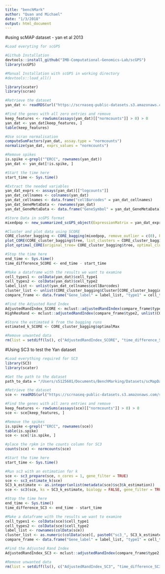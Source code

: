 ```yaml
---
title: "benchMark"
author: "Quan and Michael"
date: "1/3/2018"
output: html_document
---
```


#using scMAP dataset - yan et al 2013 
```r
#Load everyting for scGPS

#Github Installation
devtools::install_github("IMB-Computational-Genomics-Lab/scGPS")
library(scGPS)

#Manual Installation with scGPS in working directory
#devtools::load_all()

library(scater)
library(scran)

#Retrieve the dataset
yan_dat <- readRDS(url("https://scrnaseq-public-datasets.s3.amazonaws.com/scater-objects/yan.rds"))

#Find the genes with all zero entries and remove
keep_features <- rowSums(assays(yan_dat)[["normcounts"]] > 0) > 0
yan_dat <- yan_dat[keep_features, ]
table(keep_features)

#Use scran normalisation
computeSumFactors(yan_dat, assay.type = "normcounts")
normalize(yan_dat, exprs_values = "normcounts")

#Remove spikes
is.spike <-grepl("^ERCC", rownames(yan_dat))
yan_dat <- yan_dat[!is.spike, ]

#Start the time here
start_time <- Sys.time()

#Extract the needed variables
yan_dat_exprs <- assays(yan_dat)[["logcounts"]]
yan_dat_cellnames <- colnames(yan_dat)
yan_dat_cellnames <- data.frame("cellBarcodes" = yan_dat_cellnames)
yan_dat_GeneMetaData <- rownames(yan_dat)
yan_dat_GeneMetaData <- data.frame("GeneSymbol" = yan_dat_GeneMetaData)

#Store Data in scGPS format
mixedpop <- new_summarized_scGPS_object(ExpressionMatrix = yan_dat_exprs, GeneMetadata = yan_dat_GeneMetaData, CellMetadata = yan_dat_cellnames)

#Cluster and plot data using SCORE
CORE_cluster_bagging <- CORE_bagging(mixedpop, remove_outlier = c(0), PCA=FALSE, bagging_run = 20, subsample_proportion = .8)
plot_CORE(CORE_cluster_bagging$tree, list_clusters = CORE_cluster_bagging$Cluster)
plot_optimal_CORE(original_tree= CORE_cluster_bagging$tree, optimal_cluster = unlist(CORE_cluster_bagging$Cluster[CORE_cluster_bagging$optimal_index]), shift = -100)

#Stop the time here
end_time <- Sys.time()
time_difference_SCORE <- end_time - start_time

#Make a dataframe with the results we want to examine
cell_types1 <- colData(yan_dat)$cell_type1
cell_types2 <- colData(yan_dat)$cell_type2
label_list <- unlist(yan_dat_cellnames$cellBarcodes)
cluster_list <- unlist(CORE_cluster_bagging$Cluster[CORE_cluster_bagging$optimal_index])
compare_frame <- data.frame("Gene_label" = label_list, "type1" = cell_types1, "type2" = cell_types2, "cluster" = cluster_list)

#Find the Adjusted Rand Index
AdjustedRandIndex_SCORE <- mclust::adjustedRandIndex(compare_frame$type2, compare_frame$cluster)
HighResRand <- mclust::adjustedRandIndex(compare_frame$type2, unlist(CORE_cluster_bagging$Cluster[1]))

#Store the estimated k from the bagging runs
estimated_k_SCORE <- CORE_cluster_bagging$optimalMax

#Remove unwanted data
rm(list = setdiff(ls(), c("AdjustedRandIndex_SCORE", "time_difference_SCORE", "estimated_k_SCORE", "HighResRand")))

```



#Using SC3 to test the Yan dataset
```r
#Load everything required for SC3
library(SC3)
library(scater)

#Get the path to the dataset
path_to_data = "/Users/s5125601/Documents/BenchMarking/Datasets/scMapDataset/"

#Retrieve the dataset
sce <- readRDS(url("https://scrnaseq-public-datasets.s3.amazonaws.com/scater-objects/yan.rds"))

#Find the genes with all zero entries and remove
keep_features <- rowSums(assays(sce)[["normcounts"]] > 0) > 0
sce <- sce[keep_features, ]

#Remove the spikes
is.spike <-grepl("^ERCC", rownames(sce))
table(is.spike)
sce <- sce[!is.spike, ]

#place the rpkm in the counts column for SC3
counts(sce) <- normcounts(sce)

#Start the time here
start_time <- Sys.time()

#Run sc3 with an estimation for k
sce <- sc3_prepare(sce, n_cores = 1, gene_filter = TRUE)
sce <- sc3_estimate_k(sce)
SC3_k_estimate <- as.integer(unlist(metadata(sce)$sc3$k_estimation))
sce <- sc3(sce, ks = SC3_k_estimate, biology = FALSE, gene_filter = TRUE, k_estimator = TRUE)

#Stop the time here
end_time <- Sys.time()
time_difference_SC3 <- end_time - start_time

#Make a dataframe with the results we want to examine
cell_types1 <- colData(sce)$cell_type1
cell_types2 <- colData(sce)$cell_type2
label_list <- rownames(colData(sce))
cluster_list <- as.numeric(colData(sce)[, paste0("sc3_", SC3_k_estimate, "_clusters")])
compare_frame <- data.frame("Gene_label" = label_list, "type1" = cell_types1, "type2" = cell_types2, "cluster" = cluster_list)

#Find the Adjusted Rand Index
AdjustedRandIndex_SC3 <- mclust::adjustedRandIndex(compare_frame$type2, compare_frame$cluster)

#Remove unwanted data
rm(list = setdiff(ls(), c("AdjustedRandIndex_SC3", "time_difference_SC3", "SC3_k_estimate")))
```

